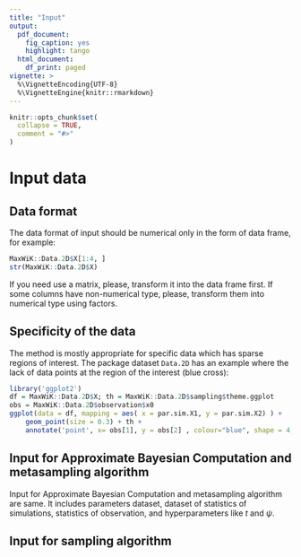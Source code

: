 ```yaml
---
title: "Input"
output:
  pdf_document: 
    fig_caption: yes
    highlight: tango
  html_document:
    df_print: paged
vignette: >
  %\VignetteEncoding{UTF-8}
  %\VignetteEngine{knitr::rmarkdown}
---
```


```r
knitr::opts_chunk$set(
  collapse = TRUE,
  comment = "#>"
)
```

# Input data

## Data format

The data format of input should be numerical only in the form of data frame, for example:

```r
MaxWiK::Data.2D$X[1:4, ]
str(MaxWiK::Data.2D$X)
```

If you need use a matrix, please, transform it into the data frame first. If some columns have non-numerical type, please, transform them into numerical type using factors.

## Specificity of the data

The method is mostly appropriate for specific data which has sparse regions of interest. The package dataset `Data.2D` has an example where the lack of data points at the region of the interest (blue cross):

```r
library('ggplot2')
df = MaxWiK::Data.2D$X; th = MaxWiK::Data.2D$sampling$theme.ggplot
obs = MaxWiK::Data.2D$observation$x0
ggplot(data = df, mapping = aes( x = par.sim.X1, y = par.sim.X2) ) +
    geom_point(size = 0.3) + th + 
    annotate('point', x= obs[1], y = obs[2] , colour="blue", shape = 4, size = 4)

```

## Input for Approximate Bayesian Computation and metasampling algorithm

Input for Approximate Bayesian Computation and metasampling algorithm are same. It includes parameters dataset, dataset of statistics of simulations, statistics of observation, and hyperparameters like $t$ and $\psi$.

## Input for sampling algorithm
